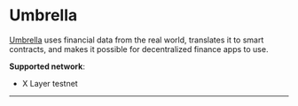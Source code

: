 # Umbrella

[Umbrella](https://www.umb.network "Umbrella") uses financial data from the real world, translates it to smart contracts, and makes it possible for decentralized finance apps to use.

**Supported network**: 
- X Layer testnet
---

